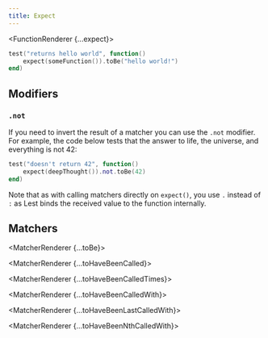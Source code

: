 ```yaml
---
title: Expect
---
```




<FunctionRenderer {...expect}>

```lua
test("returns hello world", function()
	expect(someFunction()).toBe("hello world!")
end)
```

</FunctionRenderer>

## Modifiers

### `.not`

If you need to invert the result of a matcher you can use the `.not` modifier. For example, the code below tests that the answer to life, the universe, and everything is not 42:

```lua
test("doesn't return 42", function()
	expect(deepThought()).not.toBe(42)
end)
```

Note that as with calling matchers directly on `expect()`, you use `.` instead of `:` as Lest binds the received value to the function internally.

## Matchers

<MatcherRenderer {...toBe}></MatcherRenderer>

<MatcherRenderer {...toHaveBeenCalled}></MatcherRenderer>

<MatcherRenderer {...toHaveBeenCalledTimes}></MatcherRenderer>

<MatcherRenderer {...toHaveBeenCalledWith}></MatcherRenderer>

<MatcherRenderer {...toHaveBeenLastCalledWith}></MatcherRenderer>

<MatcherRenderer {...toHaveBeenNthCalledWith}></MatcherRenderer>
